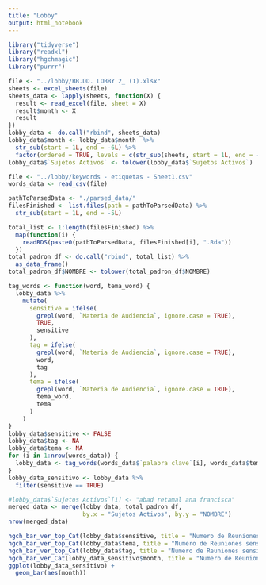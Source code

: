 ```yaml
---
title: "Lobby"
output: html_notebook
---
```


```r
library("tidyverse")
library("readxl")
library("hgchmagic")
library("purrr")
```

```r
file <- "../lobby/BB.DD. LOBBY 2_ (1).xlsx"
sheets <- excel_sheets(file) 
sheets_data <- lapply(sheets, function(X) {
  result <- read_excel(file, sheet = X)
  result$month <- X
  result
})
lobby_data <- do.call("rbind", sheets_data)
lobby_data$month <- lobby_data$month  %>%
  str_sub(start = 1L, end = -6L) %>%
  factor(ordered = TRUE, levels = c(str_sub(sheets, start = 1L, end = -6L))) 
lobby_data$`Sujetos Activos` <- tolower(lobby_data$`Sujetos Activos`)
```

```r
file <- "../lobby/keywords - etiquetas - Sheet1.csv"
words_data <- read_csv(file)
```

```r
pathToParsedData <- "./parsed_data/"
filesFinished <- list.files(path = pathToParsedData) %>%
  str_sub(start = 1L, end = -5L)

total_list <- 1:length(filesFinished) %>%
  map(function(i) {
    readRDS(paste0(pathToParsedData, filesFinished[i], ".Rda"))
  })
total_padron_df <- do.call("rbind", total_list) %>%
  as_data_frame()
total_padron_df$NOMBRE <- tolower(total_padron_df$NOMBRE)
```

```r
tag_words <- function(word, tema_word) {
  lobby_data %>%
    mutate(
      sensitive = ifelse(
        grepl(word, `Materia de Audiencia`, ignore.case = TRUE),
        TRUE,
        sensitive
      ),
      tag = ifelse(
        grepl(word, `Materia de Audiencia`, ignore.case = TRUE), 
        word, 
        tag
      ),
      tema = ifelse(
        grepl(word, `Materia de Audiencia`, ignore.case = TRUE), 
        tema_word, 
        tema
      )
    )
} 
lobby_data$sensitive <- FALSE
lobby_data$tag <- NA
lobby_data$tema <- NA
for (i in 1:nrow(words_data)) {
  lobby_data <- tag_words(words_data$`palabra clave`[i], words_data$tema[i])
}
lobby_data_sensitivo <- lobby_data %>%
  filter(sensitive == TRUE)
```

```r
#lobby_data$`Sujetos Activos`[1] <- "abad retamal ana francisca"
merged_data <- merge(lobby_data, total_padron_df, 
                     by.x = "Sujetos Activos", by.y = "NOMBRE")
nrow(merged_data)
```

```r
hgch_bar_ver_top_Cat(lobby_data$sensitive, title = "Numero de Reuniones sensitivo")
hgch_bar_ver_top_Cat(lobby_data$tema, title = "Numero de Reuniones sensitivo por tema")
hgch_bar_ver_top_Cat(lobby_data$tag, title = "Numero de Reuniones sensitivo por palabra", topn = 10)
hgch_bar_ver_Cat(lobby_data_sensitivo$month, title = "Numero de Reuniones sensitivo por mes")
ggplot(lobby_data_sensitivo) +
  geom_bar(aes(month))
```

